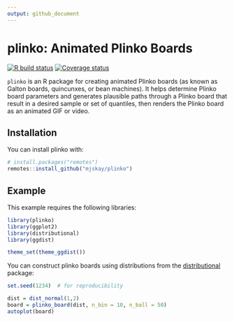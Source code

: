 ```yaml
---
output: github_document
---
```


# plinko: Animated Plinko Boards

<!-- badges: start -->
[![R build status](https://github.com/mjskay/plinko/workflows/R-CMD-check/badge.svg)](https://github.com/mjskay/plinko/actions)
[![Coverage status](https://codecov.io/gh/mjskay/plinko/branch/master/graph/badge.svg)](https://codecov.io/github/mjskay/plinko?branch=master)
<!-- badges: end -->

`plinko` is an R package for creating animated Plinko boards (as known as Galton 
boards, quincunxes, or bean machines). It helps determine Plinko board parameters
and generates plausible paths through a Plinko board that result in a desired
sample or set of quantiles, then renders the Plinko board as an animated GIF or 
video.

## Installation

You can install plinko with:

```r
# install.packages("remotes")
remotes::install_github("mjskay/plinko")
```

## Example

This example requires the following libraries:

```r
library(plinko)
library(ggplot2)
library(distributional)
library(ggdist)

theme_set(theme_ggdist())
```

You can construct plinko boards using distributions from the 
[distributional](https://pkg.mitchelloharawild.com/distributional/) package:

```r
set.seed(1234)  # for reproducibility

dist = dist_normal(1,2)
board = plinko_board(dist, n_bin = 10, n_ball = 50)
autoplot(board)
```


